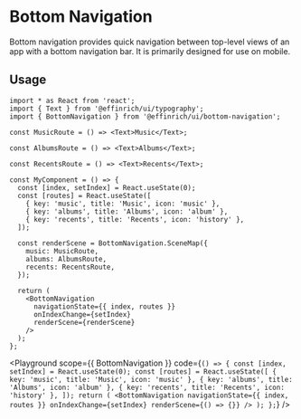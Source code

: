 

# Bottom Navigation

Bottom navigation provides quick navigation between top-level views of an app with a bottom navigation bar. It is primarily designed for use on mobile.

## Usage

```tsx
import * as React from 'react';
import { Text } from '@effinrich/ui/typography';
import { BottomNavigation } from '@effinrich/ui/bottom-navigation';

const MusicRoute = () => <Text>Music</Text>;

const AlbumsRoute = () => <Text>Albums</Text>;

const RecentsRoute = () => <Text>Recents</Text>;

const MyComponent = () => {
  const [index, setIndex] = React.useState(0);
  const [routes] = React.useState([
    { key: 'music', title: 'Music', icon: 'music' },
    { key: 'albums', title: 'Albums', icon: 'album' },
    { key: 'recents', title: 'Recents', icon: 'history' },
  ]);

  const renderScene = BottomNavigation.SceneMap({
    music: MusicRoute,
    albums: AlbumsRoute,
    recents: RecentsRoute,
  });

  return (
    <BottomNavigation
      navigationState={{ index, routes }}
      onIndexChange={setIndex}
      renderScene={renderScene}
    />
  );
};
```

<Playground
  scope={{ BottomNavigation }}
  code={`
() => {
  const [index, setIndex] = React.useState(0);
  const [routes] = React.useState([
    { key: 'music', title: 'Music', icon: 'music' },
    { key: 'albums', title: 'Albums', icon: 'album' },
    { key: 'recents', title: 'Recents', icon: 'history' },
  ]);
  return (
      <BottomNavigation
        navigationState={{ index, routes }}
        onIndexChange={setIndex}
        renderScene={() => {}}
      />
  );
};
`}
/>
